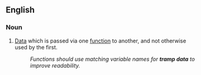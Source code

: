 ==English==

===Noun===
{{en-noun|-|head=[[tramp]] [[data]]}}

# {{context|programming|lang=en}} [[data|Data]] which is passed via one [[function]] to another, and not otherwise used by the first.
#: ''Functions should use matching variable names for '''tramp data''' to improve readability.''
